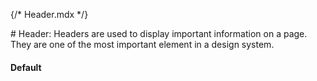 {/* Header.mdx */}

<Meta of={HeaderStories} name="Docs"/>
# Header:
Headers are used to display important information on a page. They are one of the most important element in a design system.

#### Default
<Canvas of={HeaderStories.Default} />
